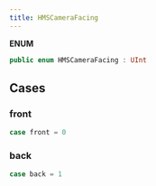 ```yaml
---
title: HMSCameraFacing
---
```


**ENUM**

```swift
public enum HMSCameraFacing : UInt
```

## Cases

### front

```swift
case front = 0
```

### back

```swift
case back = 1
```
